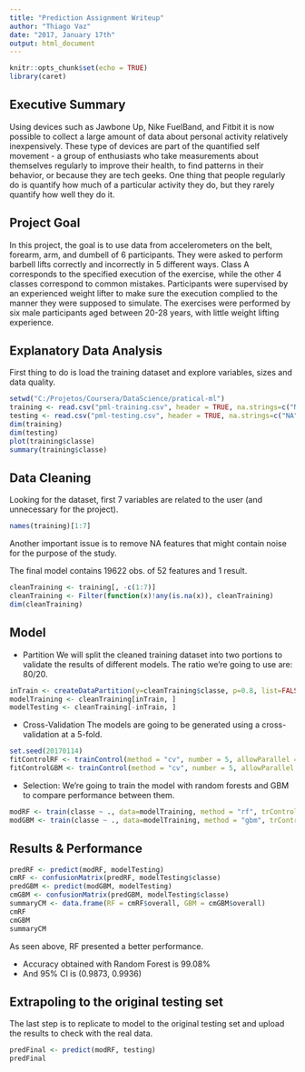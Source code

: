 ```yaml
---
title: "Prediction Assignment Writeup"
author: "Thiago Vaz"
date: "2017, January 17th"
output: html_document
---
```


```r
knitr::opts_chunk$set(echo = TRUE)
library(caret)
```

## Executive Summary
Using devices such as Jawbone Up, Nike FuelBand, and Fitbit it is now possible to collect a large amount of data about personal activity relatively inexpensively. These type of devices are part of the quantified self movement - a group of enthusiasts who take measurements about themselves regularly to improve their health, to find patterns in their behavior, or because they are tech geeks. One thing that people regularly do is quantify how much of a particular activity they do, but they rarely quantify how well they do it. 

## Project Goal
In this project, the goal is to use data from accelerometers on the belt, forearm, arm, and dumbell of 6 participants. They were asked to perform barbell lifts correctly and incorrectly in 5 different ways.
Class A corresponds to the specified execution of the exercise, while the other 4 classes correspond to common mistakes. Participants were supervised by an experienced weight lifter to make sure the execution complied to the manner they were supposed to simulate. The exercises were performed by six male participants aged between 20-28 years, with little weight lifting experience.


## Explanatory Data Analysis
First thing to do is load the training dataset and explore variables, sizes and data quality.

```r
setwd("C:/Projetos/Coursera/DataScience/pratical-ml")
training <- read.csv("pml-training.csv", header = TRUE, na.strings=c("NA", "#DIV/0!"))
testing <- read.csv("pml-testing.csv", header = TRUE, na.strings=c("NA", "#DIV/0!"))
dim(training)
dim(testing)
plot(training$classe)
summary(training$classe)
```

## Data Cleaning
Looking for the dataset, first 7 variables are related to the user (and unnecessary for the project).

```r
names(training)[1:7]
```

Another important issue is to remove NA features that might contain noise for the purpose of the study.

The final model contains 19622 obs. of 52 features and 1 result.
```r
cleanTraining <- training[, -c(1:7)]
cleanTraining <- Filter(function(x)!any(is.na(x)), cleanTraining)
dim(cleanTraining)
```

## Model

- Partition
We will split the cleaned training dataset into two portions to validate the results of different models.
The ratio we're going to use are: 80/20.

```r

inTrain <- createDataPartition(y=cleanTraining$classe, p=0.8, list=FALSE)
modelTraining <- cleanTraining[inTrain, ]
modelTesting <- cleanTraining[-inTrain, ]
```

- Cross-Validation
The models are going to be generated using a cross-validation at a 5-fold.

```r
set.seed(20170114)
fitControlRF <- trainControl(method = "cv", number = 5, allowParallel = TRUE, verbose = FALSE)
fitControlGBM <- trainControl(method = "cv", number = 5, allowParallel = TRUE, verbose = FALSE)
```

- Selection: 
We're going to train the model with random forests and GBM to compare performance between them.

```r
modRF <- train(classe ~ ., data=modelTraining, method = "rf", trControl = fitControlRF)
modGBM <- train(classe ~ ., data=modelTraining, method = "gbm", trControl = fitControlGBM)
```

## Results & Performance

```r
predRF <- predict(modRF, modelTesting)
cmRF <- confusionMatrix(predRF, modelTesting$classe)
predGBM <- predict(modGBM, modelTesting)
cmGBM <- confusionMatrix(predGBM, modelTesting$classe)
summaryCM <- data.frame(RF = cmRF$overall, GBM = cmGBM$overall)
cmRF
cmGBM
summaryCM
```

As seen above, RF presented a better performance.

* Accuracy obtained with Random Forest is 99.08% 
* And 95% CI is (0.9873, 0.9936)

## Extrapoling to the original testing set

The last step is to replicate to model to the original testing set and upload the results to check with the real data.

```r
predFinal <- predict(modRF, testing)
predFinal
```